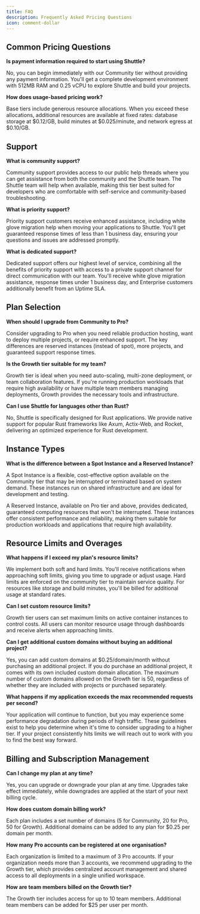 ```yaml
---
title: FAQ
description: Frequently Asked Pricing Questions
icon: comment-dollar
---
```


## Common Pricing Questions

**Is payment information required to start using Shuttle?**

No, you can begin immediately with our Community tier without providing any payment information. You'll get a complete development environment with 512MB RAM and 0.25 vCPU to explore Shuttle and build your projects.

**How does usage-based pricing work?**

Base tiers include generous resource allocations. When you exceed these allocations, additional resources are available at fixed rates: database storage at \$0.12/GB,
build minutes at \$0.025/minute,
and network egress at \$0.10/GB.

## Support

**What is community support?**

Community support provides access to our public help threads where you can get assistance from both the community and the Shuttle team. The Shuttle team will help when available, making this tier best suited for developers who are comfortable with self-service and community-based troubleshooting.

**What is priority support?**

Priority support customers receive enhanced assistance, including white glove migration help when moving your applications to Shuttle. You'll get guaranteed response times of less than 1 business day, ensuring your questions and issues are addressed promptly.

**What is dedicated support?**

Dedicated support offers our highest level of service, combining all the benefits of priority support with access to a private support channel for direct communication with our team. You'll receive white glove migration assistance, response times under 1 business day, and Enterprise customers additionally benefit from an Uptime SLA.

## Plan Selection

**When should I upgrade from Community to Pro?**

Consider upgrading to Pro when you need reliable production hosting, want to deploy multiple projects, or require enhanced support. The key differences are reserved instances (instead of spot), more projects, and guaranteed support response times.

**Is the Growth tier suitable for my team?**

Growth tier is ideal when you need auto-scaling, multi-zone deployment, or team collaboration features. If you're running production workloads that require high availability or have multiple team members managing deployments, Growth provides the necessary tools and infrastructure.

**Can I use Shuttle for languages other than Rust?**

No, Shuttle is specifically designed for Rust applications. We provide native support for popular Rust frameworks like Axum, Actix-Web, and Rocket, delivering an optimized experience for Rust development.

## Instance Types

**What is the difference between a Spot Instance and a Reserved Instance?**

A Spot Instance is a flexible, cost-effective option available on the Community tier that may be interrupted or terminated based on system demand. These instances run on shared infrastructure and are ideal for development and testing.

A Reserved Instance, available on Pro tier and above, provides dedicated, guaranteed computing resources that won't be interrupted. These instances offer consistent performance and reliability, making them suitable for production workloads and applications that require high availability.

## Resource Limits and Overages

**What happens if I exceed my plan's resource limits?**

We implement both soft and hard limits. You'll receive notifications when approaching soft limits, giving you time to upgrade or adjust usage. Hard limits are enforced on the community tier to maintain service quality. For resources like storage and build minutes, you'll be billed for additional usage at standard rates.

**Can I set custom resource limits?**

Growth tier users can set maximum limits on active container instances to control costs. All users can monitor resource usage through dashboards and receive alerts when approaching limits.

**Can I get additional custom domains without buying an additional project?**

Yes, you can add custom domains at $0.25/domain/month without purchasing an additional project. If you do purchase an additional project, it comes with its own included custom domain allocation. The maximum number of custom domains allowed on the Growth tier is 50, regardless of whether they are included with projects or purchased separately.

**What happens if my application exceeds the max recommended requests per second?**

Your application will continue to function, but you may experience some performance degradation during periods of high traffic. These guidelines exist to help you determine when it's time to consider upgrading to a higher tier. If your project consistently hits limits we will reach out to work with you to find the best way forward.

## Billing and Subscription Management

**Can I change my plan at any time?**

Yes, you can upgrade or downgrade your plan at any time. Upgrades take effect immediately, while downgrades are applied at the start of your next billing cycle.

**How does custom domain billing work?**

Each plan includes a set number of domains (5 for Community, 20 for Pro, 50 for Growth). Additional domains can be added to any plan for $0.25 per domain per month.

**How many Pro accounts can be registered at one organisation?**

Each organization is limited to a maximum of 3 Pro accounts. If your organization needs more than 3 accounts, we recommend upgrading to the Growth tier, which provides centralized account management and shared access to all deployments in a single unified workspace.

**How are team members billed on the Growth tier?**

The Growth tier includes access for up to 10 team members. Additional team members can be added for $25 per user per month.
